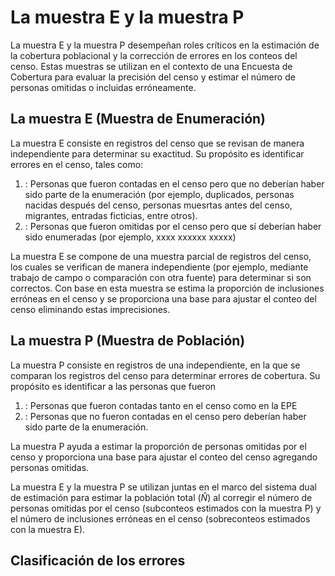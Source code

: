 # La muestra E y la muestra P

La muestra E y la muestra P desempeñan roles críticos en la estimación de la cobertura poblacional y la corrección de errores en los conteos del censo. Estas muestras se utilizan en el contexto de una Encuesta de Cobertura para evaluar la precisión del censo y estimar el número de personas omitidas o incluidas erróneamente.

## La muestra E (Muestra de Enumeración)

La muestra E consiste en registros del censo que se revisan de manera independiente para determinar su exactitud. Su propósito es identificar errores en el censo, tales como:

1. \textbf{Inclusiones erróneas}: Personas que fueron contadas en el censo pero que no deberían haber sido parte de la enumeración (por ejemplo, duplicados, personas nacidas después del censo, personas muesrtas antes del censo, migrantes, entradas ficticias, entre otros).
2. \textbf{Exclusiones erróneas}: Personas que fueron omitidas por el censo pero que sí deberían haber sido enumeradas (por ejemplo, xxxx xxxxxx xxxxx)
    
La muestra E se compone de una muestra parcial de registros del censo, los cuales se verifican de manera independiente (por ejemplo, mediante trabajo de campo o comparación con otra fuente) para determinar si son correctos. Con base en esta muestra se estima la proporción de inclusiones erróneas en el censo y se proporciona una base para ajustar el conteo del censo eliminando estas imprecisiones.

## La muestra P (Muestra de Población)

La muestra P consiste en registros de una \textbf{encuesta de cobertura} independiente, en la que se comparan los registros del censo para determinar errores de cobertura. Su propósito es identificar a las personas que fueron 

1. \textbf{Contadas correctamente}: Personas que fueron contadas tanto en el censo como en la EPE
2. \textbf{Omitidas por el censo}: Personas que no fueron contadas en el censo pero deberían haber sido parte de la enumeración.

La muestra P ayuda a estimar la proporción de personas omitidas por el censo y proporciona una base para ajustar el conteo del censo agregando personas omitidas.

La muestra E y la muestra P se utilizan juntas en el marco del sistema dual de estimación para estimar la población total ($\hat{N}$) al corregir el número de personas omitidas por el censo (subconteos estimados con la muestra P) y el número de inclusiones erróneas en el censo (sobreconteos estimados con la muestra E).

## Clasificación de los errores 


